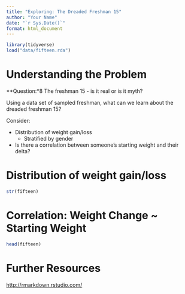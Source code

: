 ```yaml
---
title: "Exploring: The Dreaded Freshman 15"
author: "Your Name"
date: "`r Sys.Date()`"
format: html_document
---
```


```r

library(tidyverse)
load("data/fifteen.rda")

```

# Understanding the Problem

**Question:*8 The freshman 15 - is it real or is it myth?

Using a data set of sampled freshman, what can we learn about the
dreaded freshman 15?

Consider:

- Distribution of weight gain/loss
    - Stratified by gender
- Is there a correlation between someone's starting weight and their
  delta?
  
# Distribution of weight gain/loss

```r

str(fifteen)

```

# Correlation: Weight Change ~ Starting Weight


```r

head(fifteen)

```

# Further Resources

[http://rmarkdown.rstudio.com/](http://rmarkdown.rstudio.com/)
